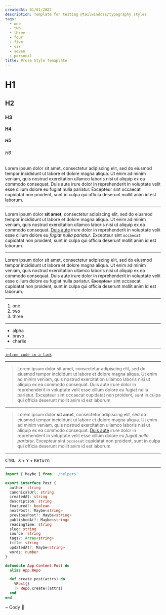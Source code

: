 ```yaml
---
createdAt: 01/01/2022
description: Template for testing @tailwindcss/typography styles
tags:
  - one
  - two
  - three
  - four
  - five
  - six
  - seven
  - personal
title: Prose Style Temaplate
---
```



# H1

## H2

### H3

#### H4

##### H5

###### H6

Lorem ipsum dolor sit amet, consectetur adipiscing elit, sed do eiusmod tempor incididunt ut labore et dolore magna aliqua. Ut enim ad minim veniam, quis nostrud exercitation ullamco laboris nisi ut aliquip ex ea commodo consequat. Duis aute irure dolor in reprehenderit in voluptate velit esse cillum dolore eu fugiat nulla pariatur. Excepteur sint occaecat cupidatat non proident, sunt in culpa qui officia deserunt mollit anim id est laborum.

---

Lorem ipsum dolor **sit amet**, consectetur adipiscing elit, sed do eiusmod tempor incididunt ut labore et dolore magna aliqua. Ut enim ad minim veniam, quis nostrud exercitation ullamco laboris nisi ut aliquip ex ea commodo consequat. [Duis aute](https://cnn.com) irure dolor in reprehenderit in voluptate velit esse cillum dolore eu _fugiat nulla pariatur_. Excepteur sint `occaecat` cupidatat non proident, sunt in culpa qui officia deserunt mollit anim id est laborum.

---

Lorem ipsum dolor sit amet, consectetur adipiscing elit, sed do eiusmod tempor incididunt ut labore et dolore magna aliqua. Ut enim ad minim veniam, quis nostrud exercitation ullamco laboris nisi ut aliquip ex ea commodo consequat. Duis aute irure dolor in reprehenderit in voluptate velit esse cillum dolore eu fugiat nulla pariatur. ~~Excepteur~~ sint occaecat cupidatat non proident, sunt in culpa qui officia deserunt mollit anim id est laborum.

---

1. one
2. two
3. three

---

- alpha
- bravo
- charlie

---

[`inline code in a link`](https://cnn.com)

---

> Lorem ipsum dolor sit amet, consectetur adipiscing elit, sed do eiusmod tempor incididunt ut labore et dolore magna aliqua. Ut enim ad minim veniam, quis nostrud exercitation ullamco laboris nisi ut aliquip ex ea commodo consequat. Duis aute irure dolor in reprehenderit in voluptate velit esse cillum dolore eu fugiat nulla pariatur. Excepteur sint occaecat cupidatat non proident, sunt in culpa qui officia deserunt mollit anim id est laborum.

---

> Lorem ipsum dolor **sit amet**, consectetur adipiscing elit, sed do eiusmod tempor incididunt ut labore et dolore magna aliqua. Ut enim ad minim veniam, quis nostrud exercitation ullamco laboris nisi ut aliquip ex ea commodo consequat. [Duis aute](https://cnn.com) irure dolor in reprehenderit in voluptate velit esse cillum dolore eu _fugiat nulla pariatur_. Excepteur sint `occaecat` cupidatat non proident, sunt in culpa qui officia deserunt mollit anim id est laborum.

---

<kbd>CTRL X</kbd> + <kbd>Y</kbd> + <kbd>Return</kbd>

---

```typescript:interfaces/post.ts
import { Maybe } from './helpers'

export interface Post {
  author: string
  canonicalUrl: string
  createdAt: string
  description: string
  featured?: boolean
  nextPost?: Maybe<string>
  previousPost?: Maybe<string>
  publishedAt?: Maybe<string>
  readingTime: string
  slug: string
  source: string
  tags?: Array<string>
  title: string
  updatedAt?: Maybe<string>
  words: number
}
```

```elixir:lib/content/post.ex
defmodule App.Content.Post do
  alias App.Repo

  def create_post(attrs) do
    %Post{}
    |> Repo.create!(attrs)
  end
end
```

<Signature>~ Cody 🚀</Signature>

